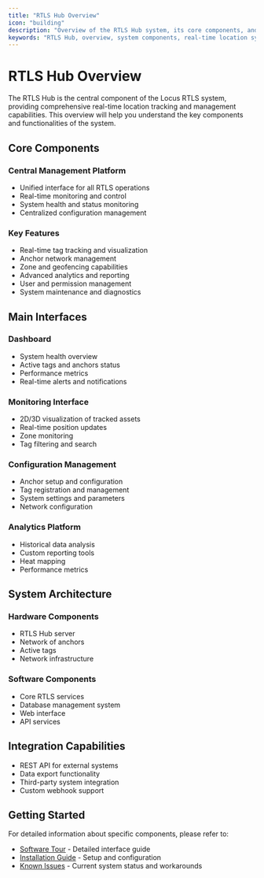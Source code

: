 ```yaml
---
title: "RTLS Hub Overview"
icon: "building"
description: "Overview of the RTLS Hub system, its core components, and main functionalities"
keywords: "RTLS Hub, overview, system components, real-time location system, anchor management, tag tracking, monitoring"
---
```


# RTLS Hub Overview

The RTLS Hub is the central component of the Locus RTLS system, providing comprehensive real-time location tracking and management capabilities. This overview will help you understand the key components and functionalities of the system.

## Core Components

### Central Management Platform

* Unified interface for all RTLS operations
* Real-time monitoring and control
* System health and status monitoring
* Centralized configuration management

### Key Features

* Real-time tag tracking and visualization
* Anchor network management
* Zone and geofencing capabilities
* Advanced analytics and reporting
* User and permission management
* System maintenance and diagnostics

## Main Interfaces

### Dashboard

* System health overview
* Active tags and anchors status
* Performance metrics
* Real-time alerts and notifications

### Monitoring Interface

* 2D/3D visualization of tracked assets
* Real-time position updates
* Zone monitoring
* Tag filtering and search

### Configuration Management

* Anchor setup and configuration
* Tag registration and management
* System settings and parameters
* Network configuration

### Analytics Platform

* Historical data analysis
* Custom reporting tools
* Heat mapping
* Performance metrics

## System Architecture

### Hardware Components

* RTLS Hub server
* Network of anchors
* Active tags
* Network infrastructure

### Software Components

* Core RTLS services
* Database management system
* Web interface
* API services

## Integration Capabilities

* REST API for external systems
* Data export functionality
* Third-party system integration
* Custom webhook support

## Getting Started

For detailed information about specific components, please refer to:

* [Software Tour](/rtls_hub/softwaretour) - Detailed interface guide
* [Installation Guide](/rtls_hub/rtlshubinstallguide) - Setup and configuration
* [Known Issues](/rtls_hub/knownissues) - Current system status and workarounds
